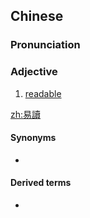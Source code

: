 {{also|易读}}
==Chinese==
{{zh-forms|s=易读}}

===Pronunciation===
{{zh-pron
|m=yìdú
|cat=a
}}

===Adjective===
{{zh-adj}}

# [[readable]]

[[zh:易讀]]

====Synonyms====
* {{zh-l|可讀}}

====Derived terms====
* {{zh-l|易讀性}}